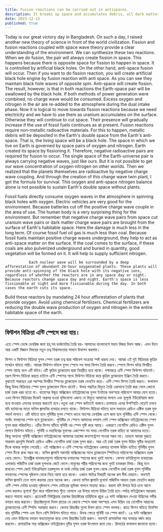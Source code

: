 ```yaml
---
title: Fusion reactions can be carried out in antispaces.
description: It breaks up space and accumulates debris, all dark matter is created
date: 2023-12-15
published: true
---
```


Today is our great victory day in Bangladesh.
On such a day, I raised another new theory of science in front of the world civilization.
Fission and fusion reactions coupled with space wave theory provide a clear understanding of the environment. We can synthesize these two reactions.
When we do fusion, the pair will always create fission in space. This happens because there is opposite space for fission to happen in space. It is controlled by artificial black holes. On the other hand, anti-space fusion will occur.
            Then if you want to do fission reaction, you will create artificial black hole engine by fusion reaction with anti space. As you can see they maintain black hole waves of opposite spin. Anti-space will create fission. The result, however, is that in both reactions the Earth-space pair will be swallowed by the black hole.
       If both methods of power generation were combined, no charge wave would be consumed. Excess oxygen and nitrogen in the air are re-added to the atmosphere during the dual intake phase. Now it is logical to move towards fission reactions because we need electricity and we have to use them as uranium accumulates on the surface. Otherwise they will continue to cut space. Their presence will gradually increase if the use of fossil fuels continues as at present.
Fusion reactions require non-metallic radioactive materials. For this to happen, metallic debris will be deposited in the Earth's double space from the Earth's anti-space. That is, the living space will be a black hole. The space in which we live on Earth is governed by space pairs of oxygen and nitrogen. Earth created its space by fissioning it.
Therefore, negative radioactive pairs are required for fusion to occur. The single space of the Earth-universe pair is always carrying negative waves, just like ours. But it is not possible to get our wave concentration of oxygen nitrogen on other worlds.
       Then we realized that the planets themselves are radioactive by negative charge wave coupling. And through the creation of this charge wave twin plant, I got the formula for survival. This oxygen and anti-space nitrogen balance alone is not possible to sustain Earth's double space without plants.

Fossil fuels directly consume oxygen waves in the atmosphere in spinning black holes with oxygen. Electric vehicles are very good for the environment. Because batteries cut off the positive charge wave couple in the area of ​​use. The human body is a very surprising thing for the environment. But remember that negative charge wave pairs from space cut uranium wave pairs or dark matter charge wave pairs are brought from the surface of Earth's habitable space.
Here the damage is much less in the long term.
Of course fossil fuel oil gas is much less than coal. Because fossil fuels maintain positive charge waves underground, they help to act as anti-space matter on the surface.
If the coal comes to the surface, if these coals are also pulverized underground and buried in quantity, good vegetation will be formed on it. It will help to supply sufficient nitrogen.

               Each nuclear wave will be surrounded by a deep afforestation of abundant 24-hour oxygenated plants. These plants will provide anti-spinning of the black hole with its negative ions, regardless of whether the reactors are in any space day or night. Because reactors change space day and night. Earth's space is less fissionable at night and more fissionable during the day. In both cases the earth cuts its space.
Build these reactors by mandating 24 hour afforestation of plants that provide oxygen.
Avoid using chemical fertilizers.
Chemical fertilizers are reducing the double wave production of oxygen and nitrogen in the entire habitable space of the earth.

---

## ফিউশন বিক্রিয়া এন্টি স্পেসে করা যায়।

এতে স্পেস ভেঙ্গে ডেবরিজ জমা হয়,সব ডার্কমেটার তৈরি হয়-
আমাদের বাংলাদেশে মহান বিজয় দিবস আজ।
             এমন দিনে আর একটি বিজ্ঞান বিষয়ের নতুন তত্ব বিশ্বসভ‍্যতার সামনে উত্থাপন করলাম।

ফিশন ও ফিউশন বিক্রিয়া যুগল স্পেস তরঙ্গ তত্ব দ্বারা পরিবেশ সংক্রান্ত স্পষ্ট ধারনা দেয়। আমরা এই দুই বিক্রিয়ার কৃত্রিম সংঘঠন ঘটাতে পারি।
আমরা ফিউশন ঘটালে যুগল  স্পেসে সব সময় ফিশন তৈরি করবে।স্পেসে ফিশন ঘটার বিপরীত স্পেস আছে বলে এটি ঘটবে।এটি কৃত্রিম ব্ল‍্যাকহোল দ্বারা নিয়ন্ত্রীত হয়ে থাকে। পক্ষান্তরে এন্টি স্পেস ফিউশন ঘটাবেই।
          তদ্রপ ফিশন বিক্রিয়া করতে চাইলে এন্টি স্পেসের সাথে ফিউশন বিক্রিয়া করে কৃত্রিম  ব্ল‍্যাকহোল ইঞ্জিন তৈরি করবে। বুঝতেই পারছেন এরা পরস্পর বিপরীত স্পিনের ব্ল‍্যাকহোল তরঙ্গ ম‍েনটেন করে। এন্টি স্পেস ফিশন তৈরি করবে। ফলাফল কিন্তু উভয় বিক্রিয়ায় স্পেস যুগল ব্ল‍্যাকহোল গিলে খাবেই।
   উভয় পদ্ধতির বিদ‍্যুত তৈরি একসাথে তৈরি করা গেলে কোনো চার্জ তরঙ্গ খরচ হতো না। বাতাসের উদ্বৃত্ত অক্সিজেন নাইট্রোজেনের যুগল ইনট‍্যাক অবস্হায় পরিবেশে আবার যোগ হতো। এখন ফিশন বিক্রিয়ার দিকেই অগ্রসর হওয়া যুক্তিযোগ‍্য এজন‍্য যে বিদ‍্যুত আমাদের লাগবে এবং ভূপৃষ্ঠে ইউরেনিয়াম জমা হয়ে যাওয়ায় এসবের ব‍্যবহার করতেই হবে।নতুবা ওরা স্পেস কাটতেই থাকবে।ক্রমান্বয়ে এদের উপস্হিতি বেড়েই চলবে যদি বর্তমানের মতো ফসিল জ্বালানির ব‍্যবহার চলতে থাকে।
ফিউশন বিক্রিয়া ঘটাতে হলে অধাতব রেডিও এক্টিভ তরঙ্গ যুক্ত পদার্থ লাগবে। এটি ঘটাতে হলে পৃথিবীর যুগল স্পেসে ধাতব অংশের ডেবরিজ এসে জমা হবে  পৃথিবীর এন্টি স্পেস থেকে। অর্থাৎ বসবাসের স্পেস হবে ব্ল‍্যাকহোল। পৃথিবীর যে স্পেসে আমাদের বসবাস সেই স্পেস অক্সিজেন নাইট্রোজেনের স্পেস যুগল দ্বারা পরিচালিত। এটির ফিশন ঘটিয়ে পৃথিবী ওর স্পেস সৃষ্টি করে আছে।
                    একারণে নেগেটিভ রেডিও এক্টিভ যুগল লাগবে ফিউশন ঘটাতে। পৃথিবী ও মহাবিশ্বের যুগলের একস্পেস সব সময় নেগেটিভ তরঙ্গ বাহিত যা আমাদের মতো। কিন্তু অন‍্যান‍্য পৃথিবী অক্সিজেন নাইট্রোজেনের  আমাদের তরঙ্গের কনসেন্ট্রেশন পাওয়া সম্ভব নয়।
            তাহলে আমরা বুঝতে পারলাম গ্রহগুলি নিজেই রেডিও এক্টিভ নেগেটিভ চার্জ তরঙ্গ যুগল দ্বারা।  আর এই চার্জ তরঙ্গ যুগল উদ্ভিদ  সৃষ্টির মাধ‍্যমেই টিকে থাকার ফর্মূলা পেয়েছি। এই অক্সিজেন ও এন্টি স্পেসের নাইট্রোজেন একমাত্র ব‍্যালান্স উদ্ভিদ ব‍্যতিত পৃথিবীর যুগল স্পেস টিকে রাখা সম্ভব নয়।
         ফসিল জ্বালানি সরাসরি অক্সিজেনের সাথে ব্ল‍্যাকহোল স্পিনিংয়ে পরিবেশের অক্সিজেন  তরঙ্গ খেয়ে ফেলে। ইলেক্ট্রিক যানবাহনগুলো পরিবেশের চলাচলের স্হানের জন‍্য খুবই ভালো। কেননা ব‍্যটারিগুলো ব‍্যবহারের এলাকায় পজিটিভ চার্জ তরঙ্গ যুগলকে কেটে ফেলে।মানুষের শরীর পরিবেশের জন‍্য খুবই চমকপ্রদ বিষয়। কিন্তু মনে রাখবেন স্পেস কেটে ইউরেনিয়াম তরঙ্গযুগল বা ডার্ক মেটার চার্জ তরঙ্গ যুগল থেকে নেগেটিভ চার্জ তরঙ্গ যুগল পৃথিবীর বসবাসের স্পেসের পৃষ্ঠভাগ থেকে নিয়ে আসা হয়ে থাকে।
এখানে ক্ষতির বিষয়টি অনেক কম দীর্ঘ মেয়াদে।
অবশ‍্যই ফসিল জ্বালানি তেল গ‍্যাস কয়লার চেয়ে অনেক কম। কেননা ফসিল জ্বালানি ভূগর্ভে পজিটিভ আধান তরঙ্গ ম‍েনটেন করায় এন্টি স্পেস মেটার হওয়ায় পৃষ্ঠভাগে স্পেস মেটারের ভূমিকা পালনে সাহায‍্য করে।
কয়লা যদি উপরে উঠে চলে আসে এসব কয়লাও ভূগর্ভে গুঁড়া করে পরিমাণমত পুঁতে ফেললে এর উপরে ভালো উদ্ভিদ তৈরি হবে।পর্যাপ্ত নাইট্রোজেন সরবরাহ করতে সাহায‍্য করবে।
    প্রত‍্যেকটি নিউক্লিয়ার তরঙ্গের রিয়‍্যাক্টরের চারিদিকে প্রচুর ২৪ ঘন্টা অক্সিজেন দেওয়া উদ্ভিদের গভীর বনায়ন করে করবেন। রিয়‍্যাক্টরগুলো দিবস রাতের যে কোনো স্পেসে থাকা অবস্হায় এসব উদ্ভিদ ওর নেগেটিভ আয়নের ব্ল‍্যাকহোলের এন্টি স্পিনিং সরবরাহ করবে। কেননা রিয়‍্যাক্টর গুলো দিবস রাতে স্পেস বদলায়।  রাতে ফিশন ঘটাতে হিমশিম খায় পৃথিবীর স্পেস এবং দিনে বেশি ফিউশন ঘটাতে পারে। উভয় ক্ষেত্রে পৃথিবী ওর স্পেস কাটে।
২৪ ঘন্টা অক্সিজেন দেয় এমন উদ্ভিদের বনায়ন বাধ‍্যতামূলক করে এসব রিয়‍্যাক্টর তৈরি করুন।
অবশ‍্যই রাসায়নিক সার ব‍্যবহার বর্জন করে করবেন।
রাসায়নিক সার অক্সিজেন নাইট্রোজেন দুটির যুগল তরঙ্গ  উৎপাদন কমে দেয়।
         রিসার্চের ফলাফল জানানো হলো।
